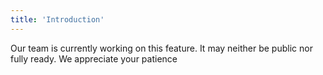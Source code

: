 ```yaml
---
title: 'Introduction'
---
```

<Warning>
  Our team is currently working on this feature. It may neither be public nor fully ready. We appreciate your patience
</Warning>
